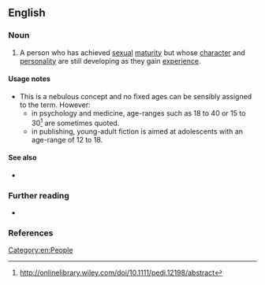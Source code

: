 ==English==

===Noun===
{{en-noun}}

# A person who has achieved [[sexual]] [[maturity]] but whose [[character]] and [[personality]] are still developing as they gain [[experience]].
#: {{ux|en|'''Young adult''' actress Annie Jay wrote a book called Stars in Your Eyes Feet on the Ground giving career advice for '''young adult''' actors.}}

====Usage notes====
* This is a nebulous concept and no fixed ages can be sensibly assigned to the term. However:
** in psychology and medicine,  age-ranges such as 18 to 40 or 15 to 30<ref>http://onlinelibrary.wiley.com/doi/10.1111/pedi.12198/abstract</ref> are sometimes quoted.
** in publishing, young-adult fiction is aimed at adolescents with an age-range of 12 to 18.

====See also====
* {{l|en|YA}}

===Further reading===
* {{pedia}}

===References===
<references/>

[[Category:en:People]]